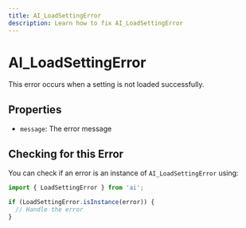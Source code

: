 ---
title: AI_LoadSettingError
description: Learn how to fix AI_LoadSettingError
---

# AI_LoadSettingError

This error occurs when a setting is not loaded successfully.

## Properties

- `message`: The error message

## Checking for this Error

You can check if an error is an instance of `AI_LoadSettingError` using:

```typescript
import { LoadSettingError } from 'ai';

if (LoadSettingError.isInstance(error)) {
  // Handle the error
}
```
